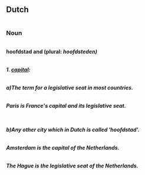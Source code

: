 ==Dutch==
{|
|}
=== Noun ===
{|
|}<b>hoofdstad<b> {{m}} and {{f}} (plural: <i>hoofdsteden<i>)
{|
|}
1. [[capital]]: 
{|
|}a)The term for a legislative seat in most countries. 
{|
|}
<i>Paris is France's capital and its legislative seat.<i> 
{|
|}
{|
|}
b)Any other city which in Dutch is called 'hoofdstad'.
{|
|}
<i>Amsterdam is the capital of the Netherlands.
{|
|}
<i>The Hague is the legislative seat of the Netherlands.<i>